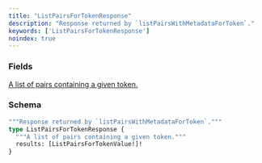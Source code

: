 ```yaml
---
title: "ListPairsForTokenResponse"
description: "Response returned by `listPairsWithMetadataForToken`."
keywords: ['ListPairsForTokenResponse']
noindex: true
---
```


### Fields

<a href="/api-reference/types/listpairsfortokenvalue">
  <ResponseField name="results" type="[ListPairsForTokenValue!]!" required>
    A list of pairs containing a given token.
  </ResponseField>
</a>

### Schema


```graphql 
"""Response returned by `listPairsWithMetadataForToken`."""
type ListPairsForTokenResponse {
  """A list of pairs containing a given token."""
  results: [ListPairsForTokenValue!]!
}
```
